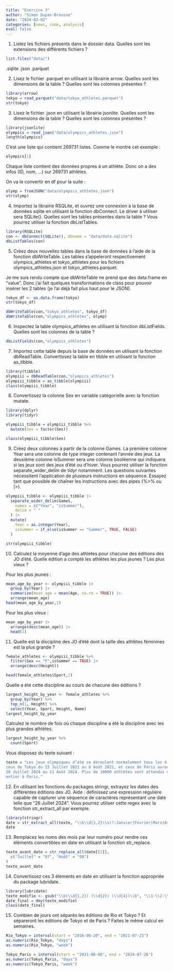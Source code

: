 ```yaml
---
title: "Exercice 3"
author: "Simon Dupas-Brousse"
date: "2024-03-02"
categories: [news, code, analysis]
eval: false
---
```


1.  Listez les fichiers présents dans le dossier data. Quelles sont les extensions des différents fichiers ?

```r
list.files("data/")
```

.sqlite .json .parquet

2.  Lisez le fichier .parquet en utilisant la librairie arrow. Quelles sont les dimensions de la table ? Quelles sont les colonnes présentes ?

```r
library(arrow)
tokyo = read_parquet("data/tokyo_athletes.parquet")
str(tokyo)
```

3.  Lisez le fichier .json en utilisant la librairie jsonlite. Quelles sont les dimensions de la table ? Quelles sont les colonnes présentes ?

```r
library(jsonlite)
olympics = read_json("data/olympics_athletes.json")
length(olympics)
```

C'est une liste qui contient 269731 listes. Comme le montre cet exemple :

```r
olympics[1]
```

Chaque liste contient des données propres à un athlète. Donc on a des infos (ID, nom, ...) sur 269731 athlètes.

On va le convertir en df pour la suite :

```r
olymp = fromJSON("data/olympics_athletes.json")
str(olymp)
```

4.  Importez la librairie RSQLite, et ouvrez une connexion à la base de données sqlite en utilisant la fonction dbConnect. Le driver à utiliser sera SQLite(). Quelles sont les tables présentes dans la table ? Vous pourrez utiliser la fonction dbListTables.

```r
library(RSQLite)
con <- dbConnect(SQLite(), dbname = "data/data.sqlite")
dbListTables(con)
```

5.  Créez deux nouvelles tables dans la base de données à l'aide de la fonction dbWriteTable. Les tables s'appeleront respectivement olympics_athletes et tokyo_athletes pour les fichiers olympics_athletes.json et tokyo_athletes.parquet.

Je me suis rendu compte que dbWriteTable ne prend que des data.frame en "value". Donc j'ai fait quelques transformations de class pour pouvoir insérer les 2 tables (je l'ai déjà fait plus haut pour le JSON).

```r
tokyo_df <- as.data.frame(tokyo)
str(tokyo_df)

dbWriteTable(con,"tokyo_athletes", tokyo_df)
dbWriteTable(con,"olympics_athletes", olymp)
```

6.  Inspectez la table olympics_athletes en utilisant la fonction dbListFields. Quelles sont les colonnes de la table ?

```r
dbListFields(con,"olympics_athletes")
```

7.  Importez cette table depuis la base de données en utilisant la fonction dbReadTable. Convertissez la table en tibble en utilisant la fonction as_tibble.

```r
library(tibble)
olympiii = dbReadTable(con,"olympics_athletes")
olympiii_tibble = as_tibble(olympiii)
class(olympiii_tibble)
```

8.  Convertissez la colonne Sex en variable catégorielle avec la fonction mutate.

```r
library(dplyr)
library(tidyr)

olympiii_tibble = olympiii_tibble %>%
  mutate(Sex = factor(Sex))

class(olympiii_tibble$Sex)
```

9.  Créez deux colonnes à partir de la colonne Games. La première colonne Year sera une colonne de type integer contenant l'année des jeux. La deuxième colonne isSummer sera une colonne booléenne qui indiquera si les jeux sont des jeux d'été ou d'hiver. Vous pourrez utiliser la fonction separate_wider_delim de tidyr notamment. Les questions suivantes nécessitent l'application de plusieurs instructions en séquence. Essayez tant que possible de chaîner les instructions avec des pipes (%\>% ou \|\>).

```r
olympiii_tibble <- olympiii_tibble |>
  separate_wider_delim(Games,
    names = c("Year", "isSummer"),
    delim = " "
  ) |>
  mutate(
    Year = as.integer(Year),
    isSummer = if_else(isSummer == "Summer", TRUE, FALSE)
  )

str(olympiii_tibble)
```

10. Calculez la moyenne d'age des athletes pour chacune des éditions des JO d'été. Quelle édition a compté les athlètes les plus jeunes ? Les plus vieux ?

Pour les plus jeunes :

```r
mean_age_by_year <- olympiii_tibble |>
  group_by(Year) |> 
  summarize(mean_age = mean(Age, na.rm = TRUE)) |> 
  arrange(mean_age)
head(mean_age_by_year,1)
```

Pour les plus vieux :

```r
mean_age_by_year |> 
  arrange(desc(mean_age)) |> 
  head(1)
```

11. Quelle est la discipline des JO d'été dont la taille des athlètes féminines est la plus grande ?

```r
female_athletes <- olympiii_tibble %>%
  filter(Sex == "F",isSummer == TRUE) |> 
  arrange(desc(Height))

head(female_athletes$Sport,1)
```

Quelle a été cette discipline au cours de chacune des éditions ?

```r
largest_height_by_year <- female_athletes %>%
  group_by(Year) %>%
  top_n(1, Height) %>%
  select(Year, Sport, Height, Name)
largest_height_by_year
```

Calculez le nombre de fois où chaque discipline a été la discipline avec les plus grandes athlètes.

```r
largest_height_by_year %>%
  count(Sport)
```

Vous disposez du texte suivant :

```r
texte = "Les jeux olympiques d’été se déroulent normalement tous les 4 ans, durant les mois de Juillet et Août. Les jeux de Rio ont eu lieu du 5 Août 2016 au 20 Août 2016,
ceux de Tokyo du 23 Juillet 2021 au 8 Août 2021, et ceux de Paris auront lieu du
26 Juillet 2024 au 11 Août 2024. Plus de 10000 athlètes sont attendus du monde
entier à Paris."
```

12. En utilisant les fonctions du packages stringr, extrayez les dates des différentes éditions des JO. Aide : définissez une expression régulière capable de capturer une séquence de caractères représentant une date telle que "26 Juillet 2024". Vous pourrez utiliser cette regex avec la fonction str_extract_all par exemple.

```r
library(stringr)
date = str_extract_all(texte, "\\b\\d{1,2}\\s(?:Janvier|Février|Mars|Avril|Mai|Juin|Juillet|Août|Septembre|Octobre|Novembre|Décembre)\\s\\d{4}\\b")
date
```

13. Remplacez les noms des mois par leur numéro pour rendre ces éléments convertibles en date en utilisant la fonction str_replace.

```r
texte_avant_date = str_replace_all(date[[1]],
  c("Juillet" = "07", "Août" = "08")
)
texte_avant_date
```

14. Convertissez ces 3 éléments en date en utilisant la fonction appropriée du package lubridate.

```r
library(lubridate)
texte_modifie <- gsub("\\b(\\d{1,2}) (\\d{2}) (\\d{4})\\b", "\\1-\\2-\\3", texte_avant_date)
date_final = dmy(texte_modifie)
class(date_final)
```

15. Combien de jours ont séparés les éditions de Rio et Tokyo ? Et sépareront les éditions de Tokyo et de Paris ? Faites le même calcul en semaines.

```r
Rio_Tokyo = interval(start = "2016-08-20", end = "2021-07-23")
as.numeric(Rio_Tokyo, "days")
as.numeric(Rio_Tokyo, "week")
```

```r
Tokyo_Paris = interval(start = "2021-08-08", end = "2024-07-26")
as.numeric(Tokyo_Paris, "days")
as.numeric(Tokyo_Paris, "week")
```
